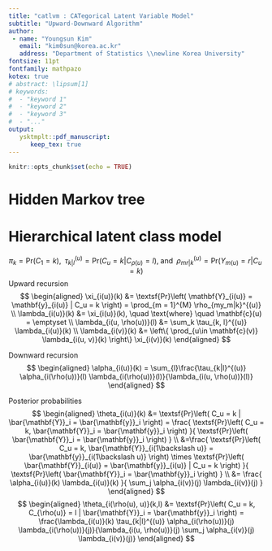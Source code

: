 ```yaml
---
title: "catlvm : CATegorical Latent Variable Model"
subtitle: "Upward-Downward Algorithm"
author: 
 - name: "Youngsun Kim"
   email: "kim0sun@korea.ac.kr"
   address: "Department of Statistics \\newline Korea University"
fontsize: 11pt
fontfamily: mathpazo
kotex: true
# abstract: \lipsum[1]
# keywords: 
#  - "keyword 1"
#  - "keyword 2"
#  - "keyword 3"
#  - "..."
output: 
   ysktmplt::pdf_manuscript:
      keep_tex: true
---
```


```r
knitr::opts_chunk$set(echo = TRUE)
```

# Hidden Markov tree {#hmt}


# Hierarchical latent class model {#hlca}
$$
\pi_k = \textsf{Pr}\left( C_1 = k \right),
\;\;
\tau_{k|l}^{(u)} = \textsf{Pr}\left( C_u = k|C_{\rho(u)} = l \right),
\; \text{and} \;\;
\rho_{mr|k}^{(u)} = \textsf{Pr}\left( Y_{m(u)} = r | C_{u} = k \right)
$$
Upward recursion
$$
\begin{aligned}
\xi_{i(u)}(k) &= \textsf{Pr}\left( \mathbf{Y}_{i(u)} = \mathbf{y}_{i(u)} | C_u = k \right) = 
\prod_{m = 1}^{M} \rho_{my_m|k}^{(u)}
\\
\lambda_{i(u)}(k) &= \xi_{i(u)}(k), \quad \text{where} \quad \mathbf{c}(u) = \emptyset
\\
\lambda_{i(u, \rho(u))}(l) &= \sum_k \tau_{k, l}^{(u)} \lambda_{i(u)}(k)
\\
\lambda_{i(v)}(k) &= \left\{ \prod_{u\in \mathbf{c}(v)} \lambda_{i(u, v)}(k) \right\} \xi_{i(v)}(k)
\end{aligned}
$$

Downward recursion
$$
\begin{aligned}
\alpha_{i(u)}(k) = \sum_{l}\frac{\tau_{k|l}^{(u)} \alpha_{i(\rho(u))}(l)  \lambda_{i(\rho(u))}(l)}{\lambda_{i(u, \rho(u))}(l)}
\end{aligned}
$$

Posterior probabilities
$$
\begin{aligned}
\theta_{i(u)}(k) &= \textsf{Pr}\left( C_u = k | \bar{\mathbf{Y}}_i = \bar{\mathbf{y}}_i \right) 
= \frac{ \textsf{Pr}\left( C_u = k, \bar{\mathbf{Y}}_i = \bar{\mathbf{y}}_i \right) }{ \textsf{Pr}\left( \bar{\mathbf{Y}}_i = \bar{\mathbf{y}}_i \right) }
\\
&=\frac{ \textsf{Pr}\left( C_u = k, \bar{\mathbf{Y}}_{i(1\backslash u)} = \bar{\mathbf{y}}_{i(1\backslash u)} \right) \times \textsf{Pr}\left( \bar{\mathbf{Y}}_{i(u)} = \bar{\mathbf{y}}_{i(u)} | C_u = k \right) }{ \textsf{Pr}\left( \bar{\mathbf{Y}}_i = \bar{\mathbf{y}}_i \right) }
\\
&= \frac{ \alpha_{i(u)}(k) \lambda_{i(u)}(k) }{ \sum_j \alpha_{i(v)}(j) \lambda_{i(v)}(j) }
\end{aligned}
$$
$$
\begin{aligned}
\theta_{i(\rho(u), u)}(k,l) &= \textsf{Pr}\left( C_u = k, C_{\rho(u)} = l | \bar{\mathbf{Y}}_i = \bar{\mathbf{y}}_i \right) 
= \frac{\lambda_{i(u)}(k) \tau_{k|l}^{(u)} \alpha_{i(\rho(u))}(j)  \lambda_{i(\rho(u))}(j)}{\lambda_{i(u, \rho(u))}(j) \sum_j \alpha_{i(v)}(j) \lambda_{i(v)}(j)}
\end{aligned}
$$
